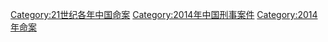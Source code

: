 [[Category:21世纪各年中国命案‎|Category:21世纪各年中国命案‎]]
[[Category:2014年中国刑事案件|Category:2014年中国刑事案件]]
[[Category:2014年命案|Category:2014年命案]]